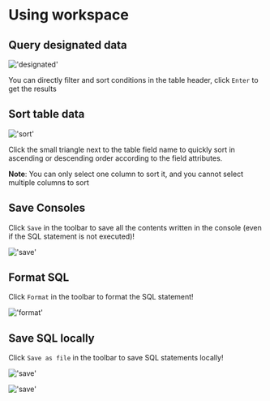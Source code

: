 # Using workspace

## Query designated data

!['designated'](/image/connection-manage/designated.png)

You can directly filter and sort conditions in the table header, click `Enter` to get the results

## Sort table data

!['sort'](/image/connection-manage/sort_data.png)

Click the small triangle next to the table field name to quickly sort in ascending or descending order according to the field attributes.

**Note**: You can only select one column to sort it, and you cannot select multiple columns to sort

## Save Consoles

Click `Save` in the toolbar to save all the contents written in the console (even if the SQL statement is not executed)!

!['save'](/image/connection-manage/save.png)

## Format SQL

Click `Format` in the toolbar to format the SQL statement!

!['format'](/image/connection-manage/format.png)

## Save SQL locally

Click `Save as file` in the toolbar to save SQL statements locally!

!['save'](/image/connection-manage/saveAsFile.png)

!['save'](/image/connection-manage/saveAsFile2.png)